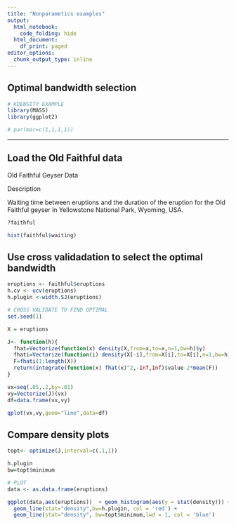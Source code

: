 ```yaml
---
title: "Nonparametics examples"
output:
  html_notebook:
    code_folding: hide
  html_document:
    df_print: paged
editor_options:
  chunk_output_type: inline
---
```


## Optimal bandwidth selection

```r
# KDENSITY EXAMPLE
library(MASS)
library(ggplot2)

# par(mar=c(1,1,1,1))
```

***
## Load the Old Faithful data

Old Faithful Geyser Data

Description

Waiting time between eruptions and the duration of the eruption for the Old Faithful geyser in Yellowstone National Park, Wyoming, USA.

```r
?faithful

hist(faithful$waiting)

```

## Use cross validadation to select the optimal bandwidth

```r
eruptions <- faithful$eruptions
h.cv <- ucv(eruptions)
h.plugin <-width.SJ(eruptions)

# CROSS VALIDATE TO FIND OPTIMAL
set.seed(1)

X = eruptions

J<- function(h){
  fhat=Vectorize(function(x) density(X,from=x,to=x,n=1,bw=h)$y)
  fhati=Vectorize(function(i) density(X[-i],from=X[i],to=X[i],n=1,bw=h)$y)
  F=fhati(1:length(X))
  return(integrate(function(x) fhat(x)^2,-Inf,Inf)$value-2*mean(F))
}

vx=seq(.05,.2,by=.01)
vy=Vectorize(J)(vx)
df=data.frame(vx,vy)

qplot(vx,vy,geom="line",data=df)
```

## Compare density plots 

```r
topt<- optimize(J,interval=c(.1,1))

h.plugin
bw=topt$minimum

# PLOT
data <- as.data.frame(eruptions)

ggplot(data,aes(eruptions))  + geom_histogram(aes(y = stat(density))) +
  geom_line(stat="density",bw=h.plugin, col = 'red') + 
  geom_line(stat="density", bw=topt$minimum,lwd = 1, col = 'blue')

```
